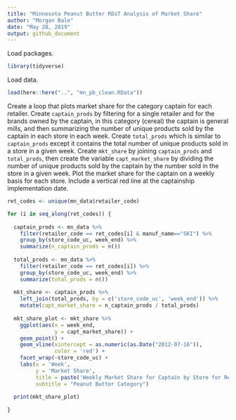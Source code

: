 ```yaml
---
title: "Minnesota Peanut Butter RDiT Analysis of Market Share"
author: "Morgan Bale"
date: "May 28, 2019"
output: github_document
---
```


Load packages.
```r
library(tidyverse)
```

Load data.
```r
load(here::here("..", "mn_pb_clean.RData"))
```

Create a loop that plots market share for the category captain for each retailer.
Create `captain_prods` by filtering for a single retailer and for the brands owned by the 
captain, in this category (cereal) the captain is general mills, and then summarizing the
number of unique products sold by the captain in each store in each week. Create `total_prods` which is similar to `captain_prods` except it contains the total number of unique products sold in a store in a given week. Create `mkt_share` by joining `captain_prods` and `total_prods`, then create the variable `capt_market_share` by dividing the number of unique products sold by the captain by the number sold in the store in a given week. Plot the market share for the captain on a weekly basis for each store. Include a vertical red line at the captainship implementation date.
```r
ret_codes <- unique(mn_data$retailer_code)

for (i in seq_along(ret_codes)) {
  
  captain_prods <- mn_data %>%
    filter(retailer_code == ret_codes[i] & manuf_name=="SKI") %>%
    group_by(store_code_uc, week_end) %>%
    summarize(n_captain_prods = n())
  
  total_prods <- mn_data %>%
    filter(retailer_code == ret_codes[i]) %>%
    group_by(store_code_uc, week_end) %>%
    summarize(total_prods = n())
  
  mkt_share <- captain_prods %>%
    left_join(total_prods, by = c('store_code_uc', 'week_end')) %>%
    mutate(capt_market_share = n_captain_prods / total_prods)
  
  mkt_share_plot <- mkt_share %>%
    ggplot(aes(x = week_end, 
               y = capt_market_share)) +
    geom_point() +
    geom_vline(xintercept = as.numeric(as.Date("2012-07-16")), 
               color = 'red') +
    facet_wrap(~store_code_uc) +
    labs(x = 'Week',
         y = 'Market Share',
         title = paste('Weekly Market Share for Captain by Store for Retailer', ret_codes[i]),
         subtitle = "Peanut Butter Category")
  
  print(mkt_share_plot)
  
}
```

